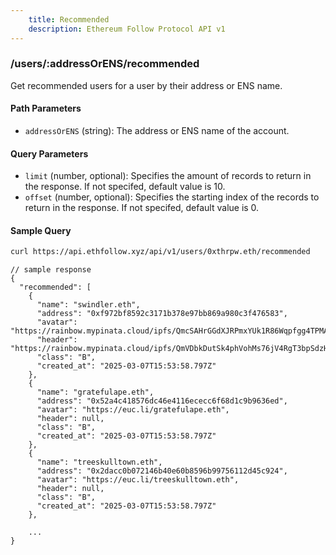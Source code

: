 ```yaml
---
    title: Recommended
    description: Ethereum Follow Protocol API v1
---
```


### /users/\:addressOrENS/recommended

Get recommended users for a user by their address or ENS name.

#### Path Parameters

- `addressOrENS` (string): The address or ENS name of the account.

#### Query Parameters

- `limit` (number, optional): Specifies the amount of records to return in the response. If not specifed, default value is 10.
- `offset` (number, optional): Specifies the starting index of the records to return in the response. If not specifed, default value is 0.

#### Sample Query

```sh
curl https://api.ethfollow.xyz/api/v1/users/0xthrpw.eth/recommended
```

```jsonc
// sample response
{
  "recommended": [
    {
      "name": "swindler.eth",
      "address": "0xf972bf8592c3171b378e97bb869a980c3f476583",
      "avatar": "https://rainbow.mypinata.cloud/ipfs/QmcSAHrGGdXJRPmxYUk1R86Wqpfgg4TPMAXC6MfQHPugvF",
      "header": "https://rainbow.mypinata.cloud/ipfs/QmVDbkDutSk4phVohMs76jV4RgT3bpSdzHnesBHFxW6jRL",
      "class": "B",
      "created_at": "2025-03-07T15:53:58.797Z"
    },
    {
      "name": "gratefulape.eth",
      "address": "0x52a4c418576dc46e4116ececc6f68d1c9b9636ed",
      "avatar": "https://euc.li/gratefulape.eth",
      "header": null,
      "class": "B",
      "created_at": "2025-03-07T15:53:58.797Z"
    },
    {
      "name": "treeskulltown.eth",
      "address": "0x2dacc0b072146b40e60b8596b99756112d45c924",
      "avatar": "https://euc.li/treeskulltown.eth",
      "header": null,
      "class": "B",
      "created_at": "2025-03-07T15:53:58.797Z"
    },

    ...
}
```
